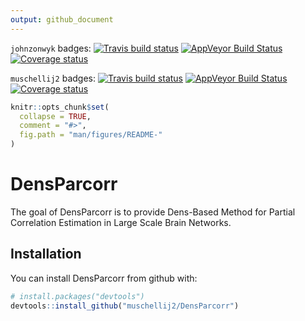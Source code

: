 ```yaml
---
output: github_document
---
```


`johnzonwyk` badges:
  [![Travis build status](https://travis-ci.org/johnzonwyk/DensParcorr.svg?branch=master)](https://travis-ci.org/johnzonwyk/DensParcorr)
    [![AppVeyor Build Status](https://ci.appveyor.com/api/projects/status/github/johnzonwyk/DensParcorr?branch=master&svg=true)](https://ci.appveyor.com/project/johnzonwyk/DensParcorr)
  [![Coverage status](https://coveralls.io/repos/github/johnzonwyk/DensParcorr/badge.svg)](https://coveralls.io/r/johnzonwyk/DensParcorr?branch=master)
  
  
`muschellij2` badges:
  [![Travis build status](https://travis-ci.org/muschellij2/DensParcorr.svg?branch=master)](https://travis-ci.org/muschellij2/DensParcorr)
    [![AppVeyor Build Status](https://ci.appveyor.com/api/projects/status/github/muschellij2/DensParcorr?branch=master&svg=true)](https://ci.appveyor.com/project/muschellij2/DensParcorr)
  [![Coverage status](https://coveralls.io/repos/github/muschellij2/DensParcorr/badge.svg)](https://coveralls.io/r/muschellij2/DensParcorr?branch=master)
  
<!-- README.md is generated from README.Rmd. Please edit that file -->

```r
knitr::opts_chunk$set(
  collapse = TRUE,
  comment = "#>",
  fig.path = "man/figures/README-"
)
```
# DensParcorr

The goal of DensParcorr is to provide Dens-Based Method for Partial Correlation Estimation in Large Scale Brain Networks.

## Installation

You can install DensParcorr from github with:

```r
# install.packages("devtools")
devtools::install_github("muschellij2/DensParcorr")
```

